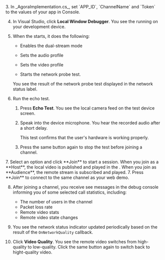 <PlatformWrapper platform="windows">
3. In _AgoraImplementation.cs_, set `APP_ID`, `ChannelName` and `Token` to the values of your app in <Vg k="COMPANY" /> Console.

4. In Visual Studio, click **Local Window Debugger**. You see the <Vpl k="CLIENT" /> running on your development device.

5. When the <Vpl k="CLIENT" /> starts, it does the following:

    * Enables the dual-stream mode

    * Sets the audio profile

    * Sets the video profile

    * Starts the network probe test.

    You see the result of the network probe test displayed in the network status label.

6. Run the echo test.

    1. Press **Echo Test**. You see the local camera feed on the test device screen. 
    
    1. Speak into the device microphone. You hear the recorded audio after a short delay. 
    
        This test confirms that the user's hardware is working properly.

    1. Press the same button again to stop the test before joining a channel.

<ProductWrapper product="interactive-live-streaming">
7. Select an option and click **Join** to start a session. When you join as a **Host**, the local video is published and played in the <Vpl k="CLIENT" />. When you join as **Audience**, the remote stream is subscribed and played.
</ProductWrapper>

<ProductWrapper notAllowed="interactive-live-streaming">
7. Press **Join** to connect to the same channel as your web demo.
</ProductWrapper>

8. After joining a channel, you receive see messages in the debug console informing you of some selected call statistics, including:

    * The number of users in the channel
    * Packet loss rate
    * Remote video stats
    * Remote video state changes

8. You see the network status indicator updated periodically based on the result of the `OnNetworkQuality` callback.

9. Click **Video Quality**. You see the remote video switches from high-quality to low-quality. Click the same button again to switch back to hight-quality video.

</PlatformWrapper>
